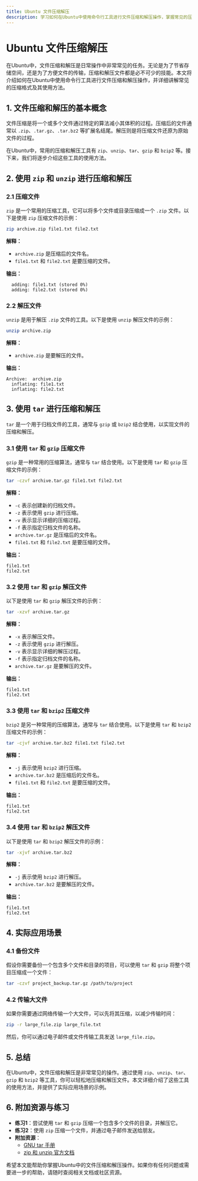 ```yaml
---
title: Ubuntu 文件压缩解压
description: 学习如何在Ubuntu中使用命令行工具进行文件压缩和解压操作，掌握常见的压缩格式及其使用方法。
---
```


# Ubuntu 文件压缩解压

在Ubuntu中，文件压缩和解压是日常操作中非常常见的任务。无论是为了节省存储空间，还是为了方便文件的传输，压缩和解压文件都是必不可少的技能。本文将介绍如何在Ubuntu中使用命令行工具进行文件压缩和解压操作，并详细讲解常见的压缩格式及其使用方法。

## 1. 文件压缩和解压的基本概念

文件压缩是将一个或多个文件通过特定的算法减小其体积的过程。压缩后的文件通常以 `.zip`、`.tar.gz`、`.tar.bz2` 等扩展名结尾。解压则是将压缩文件还原为原始文件的过程。

在Ubuntu中，常用的压缩和解压工具有 `zip`、`unzip`、`tar`、`gzip` 和 `bzip2` 等。接下来，我们将逐步介绍这些工具的使用方法。

## 2. 使用 `zip` 和 `unzip` 进行压缩和解压

### 2.1 压缩文件

`zip` 是一个常用的压缩工具，它可以将多个文件或目录压缩成一个 `.zip` 文件。以下是使用 `zip` 压缩文件的示例：

```bash
zip archive.zip file1.txt file2.txt
```

**解释：**
- `archive.zip` 是压缩后的文件名。
- `file1.txt` 和 `file2.txt` 是要压缩的文件。

**输出：**
```
  adding: file1.txt (stored 0%)
  adding: file2.txt (stored 0%)
```

### 2.2 解压文件

`unzip` 是用于解压 `.zip` 文件的工具。以下是使用 `unzip` 解压文件的示例：

```bash
unzip archive.zip
```

**解释：**
- `archive.zip` 是要解压的文件。

**输出：**
```
Archive:  archive.zip
  inflating: file1.txt
  inflating: file2.txt
```

## 3. 使用 `tar` 进行压缩和解压

`tar` 是一个用于归档文件的工具，通常与 `gzip` 或 `bzip2` 结合使用，以实现文件的压缩和解压。

### 3.1 使用 `tar` 和 `gzip` 压缩文件

`gzip` 是一种常用的压缩算法，通常与 `tar` 结合使用。以下是使用 `tar` 和 `gzip` 压缩文件的示例：

```bash
tar -czvf archive.tar.gz file1.txt file2.txt
```

**解释：**
- `-c` 表示创建新的归档文件。
- `-z` 表示使用 `gzip` 进行压缩。
- `-v` 表示显示详细的压缩过程。
- `-f` 表示指定归档文件的名称。
- `archive.tar.gz` 是压缩后的文件名。
- `file1.txt` 和 `file2.txt` 是要压缩的文件。

**输出：**
```
file1.txt
file2.txt
```

### 3.2 使用 `tar` 和 `gzip` 解压文件

以下是使用 `tar` 和 `gzip` 解压文件的示例：

```bash
tar -xzvf archive.tar.gz
```

**解释：**
- `-x` 表示解压文件。
- `-z` 表示使用 `gzip` 进行解压。
- `-v` 表示显示详细的解压过程。
- `-f` 表示指定归档文件的名称。
- `archive.tar.gz` 是要解压的文件。

**输出：**
```
file1.txt
file2.txt
```

### 3.3 使用 `tar` 和 `bzip2` 压缩文件

`bzip2` 是另一种常用的压缩算法，通常与 `tar` 结合使用。以下是使用 `tar` 和 `bzip2` 压缩文件的示例：

```bash
tar -cjvf archive.tar.bz2 file1.txt file2.txt
```

**解释：**
- `-j` 表示使用 `bzip2` 进行压缩。
- `archive.tar.bz2` 是压缩后的文件名。
- `file1.txt` 和 `file2.txt` 是要压缩的文件。

**输出：**
```
file1.txt
file2.txt
```

### 3.4 使用 `tar` 和 `bzip2` 解压文件

以下是使用 `tar` 和 `bzip2` 解压文件的示例：

```bash
tar -xjvf archive.tar.bz2
```

**解释：**
- `-j` 表示使用 `bzip2` 进行解压。
- `archive.tar.bz2` 是要解压的文件。

**输出：**
```
file1.txt
file2.txt
```

## 4. 实际应用场景

### 4.1 备份文件

假设你需要备份一个包含多个文件和目录的项目，可以使用 `tar` 和 `gzip` 将整个项目压缩成一个文件：

```bash
tar -czvf project_backup.tar.gz /path/to/project
```

### 4.2 传输大文件

如果你需要通过网络传输一个大文件，可以先将其压缩，以减少传输时间：

```bash
zip -r large_file.zip large_file.txt
```

然后，你可以通过电子邮件或文件传输工具发送 `large_file.zip`。

## 5. 总结

在Ubuntu中，文件压缩和解压是非常常见的操作。通过使用 `zip`、`unzip`、`tar`、`gzip` 和 `bzip2` 等工具，你可以轻松地压缩和解压文件。本文详细介绍了这些工具的使用方法，并提供了实际应用场景的示例。

## 6. 附加资源与练习

- **练习1**：尝试使用 `tar` 和 `gzip` 压缩一个包含多个文件的目录，并解压它。
- **练习2**：使用 `zip` 压缩一个文件，并通过电子邮件发送给朋友。
- **附加资源**：
  - [GNU tar 手册](https://www.gnu.org/software/tar/manual/)
  - [zip 和 unzip 官方文档](https://linux.die.net/man/1/zip)

希望本文能帮助你掌握Ubuntu中的文件压缩和解压操作。如果你有任何问题或需要进一步的帮助，请随时查阅相关文档或社区资源。